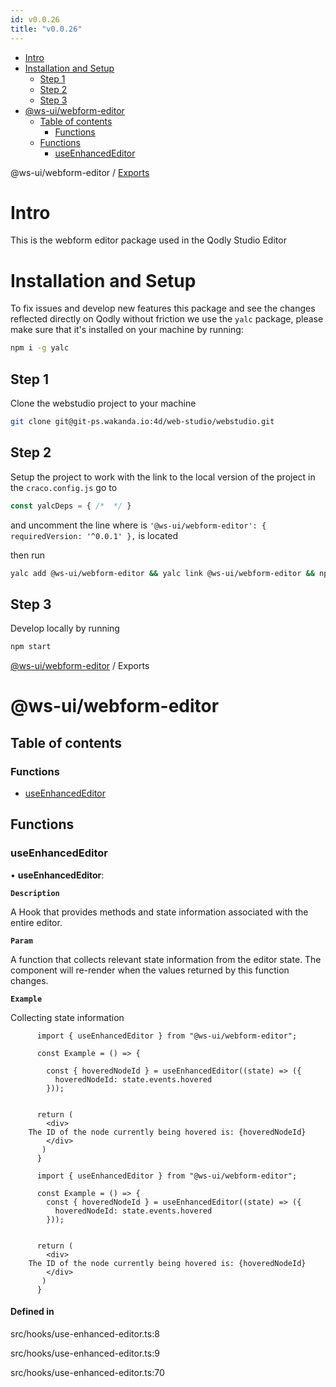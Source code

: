 ```yaml
---
id: v0.0.26
title: "v0.0.26"
---
```


- [Intro](#intro)
- [Installation and Setup](#installation-and-setup)
  - [Step 1](#step-1)
  - [Step 2](#step-2)
  - [Step 3](#step-3)
- [@ws-ui/webform-editor](#ws-uiwebform-editor)
  - [Table of contents](#table-of-contents)
    - [Functions](#functions)
  - [Functions](#functions-1)
    - [useEnhancedEditor](#useenhancededitor)




<a name="readmemd"></a>

@ws-ui/webform-editor / [Exports](#modulesmd)

# Intro

This is the webform editor package used in the Qodly Studio Editor

# Installation and Setup

To fix issues and develop new features this package and see the changes reflected directly on Qodly without friction we use the `yalc` package, please make sure that it's installed on your machine by running:

```bash
npm i -g yalc
```

## Step 1

Clone the webstudio project to your machine

```bash
git clone git@git-ps.wakanda.io:4d/web-studio/webstudio.git
```

## Step 2

Setup the project to work with the link to the local version of the project in the `craco.config.js` go to 

```javascript
const yalcDeps = { /*  */ }
```

and uncomment the line where is `'@ws-ui/webform-editor': { requiredVersion: '^0.0.1' },` is located

then run

```bash
yalc add @ws-ui/webform-editor && yalc link @ws-ui/webform-editor && npm install
```

## Step 3

Develop locally by running

```bash
npm start
```


<a name="modulesmd"></a>

[@ws-ui/webform-editor](#readmemd) / Exports

# @ws-ui/webform-editor

## Table of contents

### Functions

- [useEnhancedEditor](#useenhancededitor)

## Functions

### useEnhancedEditor

• **useEnhancedEditor**: 

**`Description`**

A Hook that provides methods and state information associated with the entire editor.

**`Param`**

A function that collects relevant state information from the editor state. The component will re-render when the values returned by this function changes.

**`Example`**

Collecting state information

<Tabs>
   <TabItem value="example 1">

```tsx
      import { useEnhancedEditor } from "@ws-ui/webform-editor";
      
      const Example = () => {

        const { hoveredNodeId } = useEnhancedEditor((state) => ({
          hoveredNodeId: state.events.hovered
        }));
      
      
      return (
        <div>
    The ID of the node currently being hovered is: {hoveredNodeId}
        </div>
       )
      }
```

 </TabItem>
  <TabItem value="example 2">

```tsx
      import { useEnhancedEditor } from "@ws-ui/webform-editor";
      
      const Example = () => {
        const { hoveredNodeId } = useEnhancedEditor((state) => ({
          hoveredNodeId: state.events.hovered
        }));
      
      
      return (
        <div>
    The ID of the node currently being hovered is: {hoveredNodeId}
        </div>
       )
      }
```

 </TabItem>
</Tabs>

#### Defined in

src/hooks/use-enhanced-editor.ts:8

src/hooks/use-enhanced-editor.ts:9

src/hooks/use-enhanced-editor.ts:70
